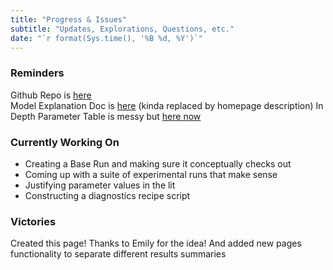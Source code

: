```yaml
---
title: "Progress & Issues"
subtitle: "Updates, Explorations, Questions, etc."
date: "`r format(Sys.time(), '%B %d, %Y')`"
---
```


### Reminders
Github Repo is [here](https://github.com/lizallyn/Pinniped-Case-Studies)  
Model Explanation Doc is [here](https://docs.google.com/document/d/1VYwdORJUO0BOJdU_s5iarZ0-YnNVYHJXVU9WCOc4RsY/edit#heading=h.wt3ajsmprmsq) (kinda replaced by homepage description)
In Depth Parameter Table is messy but [here now](https://docs.google.com/spreadsheets/d/14LWg-lLf4w3-IbQNVLDXNPXHsMHo4w5JEt5onHkIoR8/edit?usp=sharing)

### Currently Working On
* Creating a Base Run and making sure it conceptually checks out  
* Coming up with a suite of experimental runs that make sense
* Justifying parameter values in the lit
* Constructing a diagnostics recipe script  

### Victories
Created this page! Thanks to Emily for the idea!
And added new pages functionality to separate different results summaries